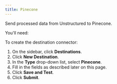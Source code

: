 ```yaml
---
title: Pinecone
---
```


Send processed data from Unstructured to Pinecone.

You'll need:


<PineconePrerequisites />

To create the destination connector:

1. On the sidebar, click **Destinations**.
2. Click **New Destination**.
3. In the **Type** drop-down list, select **Pinecone**.
4. Fill in the fields as described later on this page.
5. Click **Save and Test**.
6. Click **Submit**.


<PineconeFields />